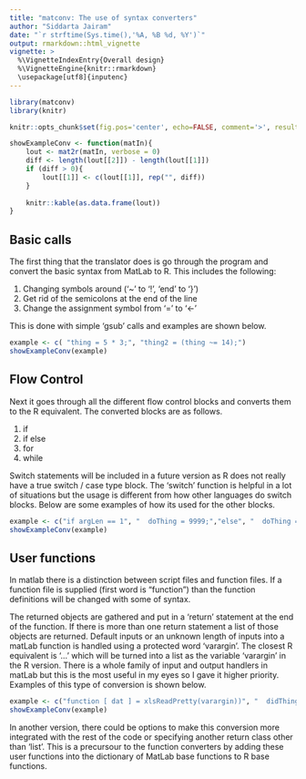 ```yaml
---
title: "matconv: The use of syntax converters"
author: "Siddarta Jairam"
date: "`r strftime(Sys.time(),'%A, %B %d, %Y')`"
output: rmarkdown::html_vignette
vignette: >
  %\VignetteIndexEntry{Overall design}
  %\VignetteEngine{knitr::rmarkdown}
  \usepackage[utf8]{inputenc}
---
```



```r
library(matconv)
library(knitr)

knitr::opts_chunk$set(fig.pos='center', echo=FALSE, comment='>', results='asis')

showExampleConv <- function(matIn){
	lout <- mat2r(matIn, verbose = 0)
	diff <- length(lout[[2]]) - length(lout[[1]])
	if (diff > 0){
		lout[[1]] <- c(lout[[1]], rep("", diff))
	}
	
	knitr::kable(as.data.frame(lout))
}

```
## Basic calls

The first thing that the translator does is go through the program and convert the basic syntax from MatLab to R. This includes the following:

1. Changing symbols around ('~' to '!', 'end' to '}')
2. Get rid of the semicolons at the end of the line
3. Change the assignment symbol from '=' to '<-'

This is done with simple 'gsub' calls and examples are shown below.

```r
example <- c( "thing = 5 * 3;", "thing2 = (thing ~= 14);")
showExampleConv(example)

```


## Flow Control

Next it goes through all the different flow control blocks and converts them to the R equivalent. The converted blocks are as follows.

1. if
2. if else
3. for
4. while

Switch statements will be included in a future version as R does not really have a true switch / case type block. The 'switch' function is helpful in a lot of situations but the usage is different from how other languages do switch blocks. Below are some examples of how its used for the other blocks.

```r
example <- c("if argLen == 1", "  doThing = 9999;","else", "  doThing = 1;","end")
showExampleConv(example)

```

## User functions

In matlab there is a distinction between script files and function files. If a function file is supplied (first word is "function") than the function definitions will be changed with some of syntax.

The returned objects are gathered and put in a 'return' statement at the end of the function. If there is more than one return statement a list of those objects are returned. Default inputs or an unknown length of inputs into a matLab function is handled using a protected word 'varargin'. The closest R equivalent is '...' which will be turned into a list as the variable 'varargin' in the R version. There is a whole family of input and output handlers in matLab but this is the most useful in my eyes so I gave it higher priority. Examples of this type of conversion is shown below.

```r
example <- c("function [ dat ] = xlsReadPretty(varargin))", "  didThing = 1*3;", "  dat = didThing / 3;", "end")
showExampleConv(example)

```

In another version, there could be options to make this conversion more integrated with the rest of the code or specifying another return class other than 'list'. This is a precursour to the function converters by adding these user functions into the dictionary of MatLab base functions to R base functions.